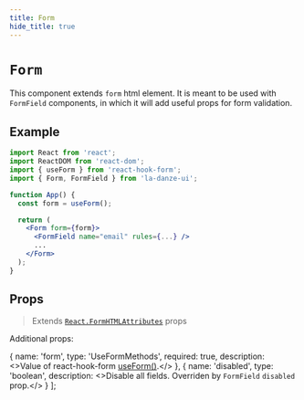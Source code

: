 ```yaml
---
title: Form
hide_title: true
---
```


# `Form`

This component extends `form` html element. It is meant to be used with `FormField` components, in which it will add useful props for form validation.

## Example

```jsx
import React from 'react';
import ReactDOM from 'react-dom';
import { useForm } from 'react-hook-form';
import { Form, FormField } from 'la-danze-ui';

function App() {
  const form = useForm();

  return (
    <Form form={form}>
      <FormField name="email" rules={...} />
      ...
    </Form>
  );
}
```

## Props

> Extends [`React.FormHTMLAttributes`](https://github.com/DefinitelyTyped/DefinitelyTyped/blob/master/types/react/index.d.ts) props

Additional props:

  {
    name: 'form',
    type: 'UseFormMethods<any>',
    required: true,
    description: <>Value of react-hook-form <a href="https://react-hook-form.com/api#useFormRef">useForm()</a>.</>
  },
  {
    name: 'disabled',
    type: 'boolean',
    description: <>Disable all fields. Overriden by <code>FormField</code> <code>disabled</code> prop.</>
  }
];

<PropsTable componentProps={additionalProps} />
